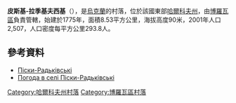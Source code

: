 {{coord|49|16|1|N|37|36|33|E|scale:100000_region:UA|display=title}}

'''皮斯基-拉季基夫西基'''（{{lang-uk|Піски-Радьківські}}），是[[烏克蘭|烏克蘭]]的村落，位於該國東部[[哈爾科夫州|哈爾科夫州]]，由[[博羅瓦區|博羅瓦區]]負責管轄，始建於1775年，面積8.53平方公里，海拔高度90米，2001年人口2,507，人口密度每平方公里293.8人。

==參考資料==
* [http://gska2.rada.gov.ua/pls/z7502/A005?rdat1=09.01.2009&rf7571=32495 Піски-Радьківські]{{Dead link|date=2018年6月 |bot=InternetArchiveBot |fix-attempted=no }}
* [http://weather.in.ua/ua/har'kovskaja/20716 Погода в селі Піски-Радьківські]{{Wayback|url=http://weather.in.ua/ua/har%27kovskaja/20716 |date=20170114184440 }}

{{DEFAULTSORT:Піски-Радьківські}}
[[Category:哈爾科夫州村落|Category:哈爾科夫州村落]]
[[Category:博羅瓦區村落|Category:博羅瓦區村落]]


{{Kharkiv-geo-stub}}